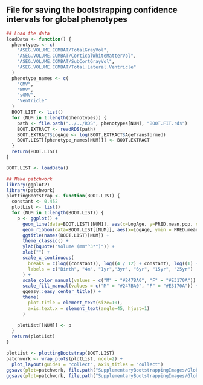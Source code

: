 ## File for saving the bootstrapping confidence intervals for global phenotypes

```r
## Load the data
loadData <- function() {
  phenotypes <- c(
    "ASEG.VOLUME.COMBAT/TotalGrayVol",
    "ASEG.VOLUME.COMBAT/CorticalWhiteMatterVol",
    "ASEG.VOLUME.COMBAT/SubCortGrayVol",
    "ASEG.VOLUME.COMBAT/Total.Lateral.Ventricle"
  )
  phenotype_names <- c(
    "GMV",
    "WMV",
    "sGMV",
    "Ventricle"
  )
  BOOT.LIST <- list()
  for (NUM in 1:length(phenotypes)) {
    path <- file.path("../../RDS", phenotypes[NUM], "BOOT.FIT.rds")
    BOOT.EXTRACT <- readRDS(path)
    BOOT.EXTRACT$LogAge <- log(BOOT.EXTRACT$AgeTransformed)
    BOOT.LIST[[phenotype_names[NUM]]] <- BOOT.EXTRACT
  }
  return(BOOT.LIST)
}

BOOT.LIST <- loadData()
```

```r
## Make patchwork
library(ggplot2)
library(patchwork)
plottingBootstrap <- function(BOOT.LIST) {
  constant <- 0.452
  plotList <- list()
  for (NUM in 1:length(BOOT.LIST)) {
    p <- ggplot() +
      geom_line(data=BOOT.LIST[[NUM]], aes(x=LogAge, y=PRED.mean.pop, color=Sex), size=1) +
      geom_ribbon(data=BOOT.LIST[[NUM]], aes(x=LogAge, ymin = PRED.mean.pop.lower, ymax = PRED.mean.pop.upper, fill = Sex), alpha = 0.5) +
      ggtitle(names(BOOT.LIST)[NUM]) +
      theme_classic() +
      ylab(bquote("Volume (mm"^3*")")) +
      xlab("") +
      scale_x_continuous(
        breaks = c(log((constant)), log((4 / 12) + constant), log((1) + constant), log((3) + constant), log((6) + constant), log((15) + constant), log((25) + constant)),
        labels = c("Birth", "4m", "1yr","3yr", "6yr", "15yr", "25yr")
      ) +
      scale_color_manual(values = c("M" = "#247BA0", "F" = "#E3170A")) +
      scale_fill_manual(values = c("M" = "#247BA0", "F" = "#E3170A")) +
      ggeasy::easy_center_title() +
      theme(
        plot.title = element_text(size=10),
        axis.text.x = element_text(angle=45, hjust=1)
      )
      
    plotList[[NUM]] <- p
  }
  return(plotList)
}

plotList <- plottingBootstrap(BOOT.LIST)
patchwork <- wrap_plots(plotList, ncol=2) +
  plot_layout(guides = "collect", axis_titles = "collect")
ggsave(plot=patchwork, file.path("SupplementaryBootstrappingImages/GlobalPhenotypes.pdf"), width=6, height=4)
ggsave(plot=patchwork, file.path("SupplementaryBootstrappingImages/GlobalPhenotypes.png"), width=6, height=4)
```

